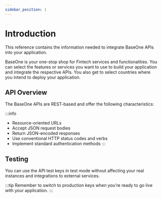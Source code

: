 ```yaml
---
sidebar_position: 1
---
```


# Introduction

This reference contains the information needed to integrate BaseOne APIs into your application.

BaseOne is your one-stop shop for Fintech services and functionalities. You can select the features or services you want to use to build your application and integrate the respective APIs. You also get to select countries where you intend to deploy your application.

## API Overview

The BaseOne APIs are REST-based and offer the following characteristics:

:::info

- Resource-oriented URLs
- Accept JSON request bodies
- Return JSON-encoded responses
- Use conventional HTTP status codes and verbs
- Implement standard authentication methods
  :::

## Testing

You can use the API test keys in test mode without affecting your real instances and integrations to external services.


:::tip
Remember to switch to production keys when you're ready to go live with your application.
:::
